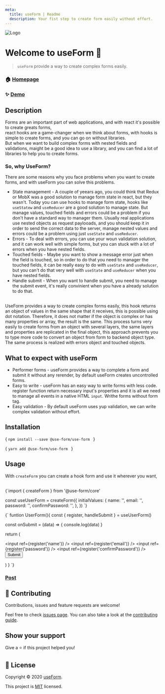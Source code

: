 ```yaml
---
meta:
  title: useForm | Readme
  description: Your fist step to create form easily without effort.
---
```





![Logo](https://raw.githubusercontent.com/use-form/use-form/main/img/logo3.png)

# Welcome to useForm 👋

> `useForm` provide a way to create complex forms easily.

### 🏠 [Homepage](https://useform.org)

### ✨ [Demo](https://codesandbox.io/s/useform-2u2ju)

## Description

Forms are an important part of web applications, and with react it's possible to create greats forms,  
react hooks are a game-changer when we think about forms, with hooks is simple to create forms, and you can go on without libraries.  
But when we want to build complex forms with nested fields and validations, maight be a good idea to use a library, and you can find a lot of libraries to help you to create forms.

### So, why UseForm?

There are some reasons why you face problems when you want to create forms, and with useForm you can solve this problems.
<br/>
  -  State management -  A couple of yeears ago, you could think that Redux or MobX was  a good solution to manage form state in react, but they wasn't. Today you can use hooks to manage form state, hooks like `useStatew` and `useReducer` are a good solution to manage state. But manage values, touched fields and errors could be a problem if you don't have a standard way to manager them. Usually real applications use nested objects as request paylooads, and you should keep it in order to send the correct data to the server, manage nested values and errors could be a problem using just `useState` and `useReducer`.
  -  Errors - To deal with errors, you can use your woun validation solution, and it can work well with simple forms, but you can stuck with a lot of errors when you have nested fields.
  -  Touched fields - Maybe you want to show a message error just when the field is touched, so in order to do that you need to manager the touched fields, it can be really easy to do with `useState` and `useReducer`, but you can't do that very well with `useState` and `useReducer` when you have nested fields. 
  -  Handle submit - When you want to handle submit, you need to manage the submit event, it's really convinient when you have a already solution to do that.

<br/>
UseForm provides a way to create complex forms easily, this hook returns an object of values ​​in the same shape that it receives, this is possible using dot notation. Therefore,
it does not matter if the object is complex or has many properties or array,
the result is the same. This process turns very easily to create forms from an object with several layers,
the same layers and properties are replicated in the final object,
this approach prevents you to type more code to convert an object from form to backend object type. The same process is realized with errors object and touched objects.

## What to expect with useForm

- Performer forms - useForm provides a way to complete a form and submit it without any rerender, by default useForm creates uncontrolled forms.
- Easy to write - useForm has an easy way to write forms with less code. register function return necessary input's properties and it is all we need to manage all events in a native HTML `input`. Writhe forms without form tag.
- Easy validation - By default useForm uses yup validation, we can write complex validation without effort.

## Installation

<CodeBlock language="bash">{
  `npm install --save @use-form/use-form
  `
}</CodeBlock>


<CodeBlock language="bash">{
  `yarn add @use-form/use-form
  `
}</CodeBlock>


## Usage

With `createForm` you can create a hook form and use it wherever you want,

<br/>

<CodeBlock language="javascript">
  {`import { createForm } from '@use-form/core'

const useUserForm = createForm({
  initialValues: {
    name: '',
    email: '',
    password: '',
    confirmPassword: '',
  },
 })
`}
</CodeBlock>


<CodeBlock language="jsx">
{`
funtion UserForm(){
  const { register, handleSubmit } = useUserForm()

  const onSubmit = (data) => {
    console.log(data)
  }

  return (
    <form onSubmit={handleSubmit(onSubmit)}>
      <input ref={register('name')} />
      <input ref={register('email')} />
      <input ref={register('password')} />
      <input ref={register('confirmPassword')} />
      <button type="submit">Submit</button>
    </form>
  )
}
`}
</CodeBlock>


### [Post](https://dev.to/jucian0/building-forms-with-useform-1cna)

## 🤝 Contributing

Contributions, issues and feature requests are welcome!

Feel free to check [issues page](https://github.com/use-form/use-form/issues). You can also take a look at the [contributing guide](https://github.com/Jucian0/use-form/blob/main/CONTRIBUTING.md).

## Show your support

Give a ⭐️ if this project helped you!

## 📝 License

Copyright © 2020 [useForm](https://github.com/use-form).

This project is [MIT](https://github.com/use-form/use-form/blob/53debd6986650f76561795f2069d6eebc5db6c65/LICENSE) licensed.

